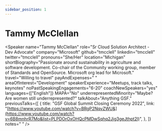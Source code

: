 ```yaml
---
sidebar_position: 1
---
```



# Tammy McClellan

<Speaker
  name="Tammy McClellan"
  role="Sr Cloud Solution Architect - Dev Advocate"
  company="Microsoft"
  github="tmcclell"
  linkedin="tmcclell"
  twitter="tmcclell"
  pronouns="She/Her"
  location="Michigan"
  shortBiography="Passionate around sustainability in agriculture and software development. Co-chair of the Community working group, member of Standards and OpenSource. Microsoft org lead for Microsoft."
  travel="Willing to travel"
  payAndExpenses=" "
  areaOfInterest="Development"
  speakerExperience="Meetups, track talks, keynotes"
  noPastSpeakingEngagements="6-20"
  coachNewSpeakers="yes"
  languages={["English"]}
  MAPA="No"
  underrepresentedMinority="Maybe? Are women still underrepresented?"
  talkAbout="Anything GSF."
  previousTalks={[
    {
      title: "GSF Global Summit Closing Ceremony 2022",
      link: "[https://www.youtube.com/watch?v=BRgP2NqvZWU&](https://www.youtube.com/watch?v=6B8mnhrR7Mo&list=PLPDOrOxOHQcPMDwSqhq2Jig3geJthpt2l)",
    },
  ]}
  notes=" "
/>

